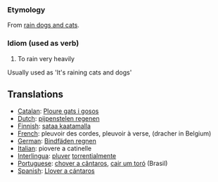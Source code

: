===Etymology===

From [[rain dogs and cats]].

===Idiom (used as verb)===
#To rain very heavily

Usually used as 'It's raining cats and dogs'

==Translations==

*[[Catalan]]: [[Ploure gats i gosos]]
*[[Dutch]]: [[pijpenstelen regenen]]
*[[Finnish]]: [[sataa kaatamalla]]
*[[French]]: pleuvoir des cordes, pleuvoir à verse, (dracher in Belgium)
*[[German]]: [[Bindfäden regnen]]
*[[Italian]]: piovere a catinelle
*[[Interlingua]]: [[pluver]] [[torrential]]mente
*[[Portuguese]]: [[chover a cântaros]], [[cair um toró]] (Brasil)
*[[Spanish]]: [[Llover a cántaros]]